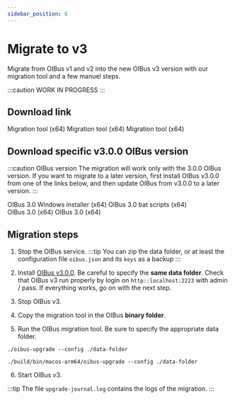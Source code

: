 ```yaml
---
sidebar_position: 6
---
```



# Migrate to v3
Migrate from OIBus v1 and v2 into the new OIBus v3 version with our migration tool and a few manuel steps.

:::caution
WORK IN PROGRESS
:::

## Download link
<Tabs>
  <TabItem value="windows" label="Windows" default>
    <DownloadButton link='https://github.com/OptimistikSAS/OIBus-upgrade-v3/releases/latest/download/oibus-upgrade-tool-win_x64.zip'>
      Migration tool (x64)
    </DownloadButton>
  </TabItem>
  <TabItem value="linux" label="Linux">
    <DownloadButton link='https://github.com/OptimistikSAS/OIBus-upgrade-v3/releases/latest/download/oibus-upgrade-tool-linux_x64.zip'>
      Migration tool (x64)
    </DownloadButton>
  </TabItem>
  <TabItem value="macos" label="MacOS">
    <DownloadButton link='https://github.com/OptimistikSAS/OIBus-upgrade-v3/releases/latest/download/oibus-upgrade-tool-macos_x64.zip'>
      Migration tool (x64)
    </DownloadButton>
  </TabItem>
</Tabs>

## Download specific v3.0.0 OIBus version
:::caution OIBus version
The migration will work only with the 3.0.0 OIBus version. If you want to migrate to a later version, first install OIBus v3.0.0
from one of the links below, and then update OIBus from v3.0.0 to a later version.
:::

<Tabs>
  <TabItem value="windows" label="Windows" default>
    <div style={{display: "flex", justifyContent:"space-around"}}>
      <DownloadButton link='https://github.com/OptimistikSAS/OIBus/releases/download/v3.1.0-story-angular.0/oibus-setup-win_x64.exe'>
        OIBus 3.0 Windows installer (x64)
      </DownloadButton>
      <DownloadButton link='https://github.com/OptimistikSAS/OIBus/releases/download/v3.1.0-story-angular.0/oibus-win_x64.zip'>
        OIBus 3.0 bat scripts (x64)
      </DownloadButton>
    </div>
  </TabItem>
  <TabItem value="linux" label="Linux">
    <DownloadButton link='https://github.com/OptimistikSAS/OIBus/releases/download/v3.1.0-story-angular.0/oibus-linux_x64.zip'>
      OIBus 3.0 (x64)
    </DownloadButton>
  </TabItem>
  <TabItem value="macos" label="MacOS">
    <DownloadButton link='https://github.com/OptimistikSAS/OIBus/releases/download/v3.1.0-story-angular.0/oibus-macos_x64.zip'>
      OIBus 3.0 (x64)
    </DownloadButton>
  </TabItem>
</Tabs>

## Migration steps
1. Stop the OIBus service.
:::tip
You can zip the data folder, or at least the configuration file `oibus.json` and its `keys` as a backup
:::

2. Install [OIBus v3.0.0](#download-specific-v3.0.0-oibus-version). Be careful to specify the **same data folder**. Check
that OIBus v3 run properly by login on `http::localhost:2223` with admin / pass. If everything works, go on with the next step.

3. Stop OIBus v3.

4. Copy the migration tool in the OIBus **binary folder**.

5. Run the OIBus migration tool. Be sure to specify the appropriate data folder.
````
./oibus-upgrade --config ./data-folder
````

````
./build/bin/macos-arm64/oibus-upgrade --config ./data-folder
````

6. Start OIBus v3.

:::tip
The file `upgrade-journal.log` contains the logs of the migration.
:::